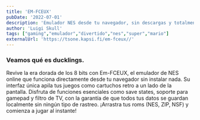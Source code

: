 ```yaml
---
title: 'EM-FCEUX'
pubDate: '2022-07-01'
description: 'Emulador NES desde tu navegador, sin descargas y totalmente gratis.'
author: 'Luigi Skull'
tags: ["gaming","emulador","divertido","nes","super","mario"]
externalUrl: 'https://tsone.kapsi.fi/em-fceux//' 
---
```



### Veamos qué es ducklings.


Revive la era dorada de los 8 bits con Em-FCEUX, el emulador de NES online que funciona directamente desde tu navegador sin instalar nada. Su interfaz única apila tus juegos como cartuchos retro a un lado de la pantalla. Disfruta de funciones esenciales como save states, soporte para gamepad y filtro de TV, con la garantía de que todos tus datos se guardan localmente sin ningún tipo de rastreo. ¡Arrastra tus roms (NES, ZIP, NSF) y comienza a jugar al instante!
